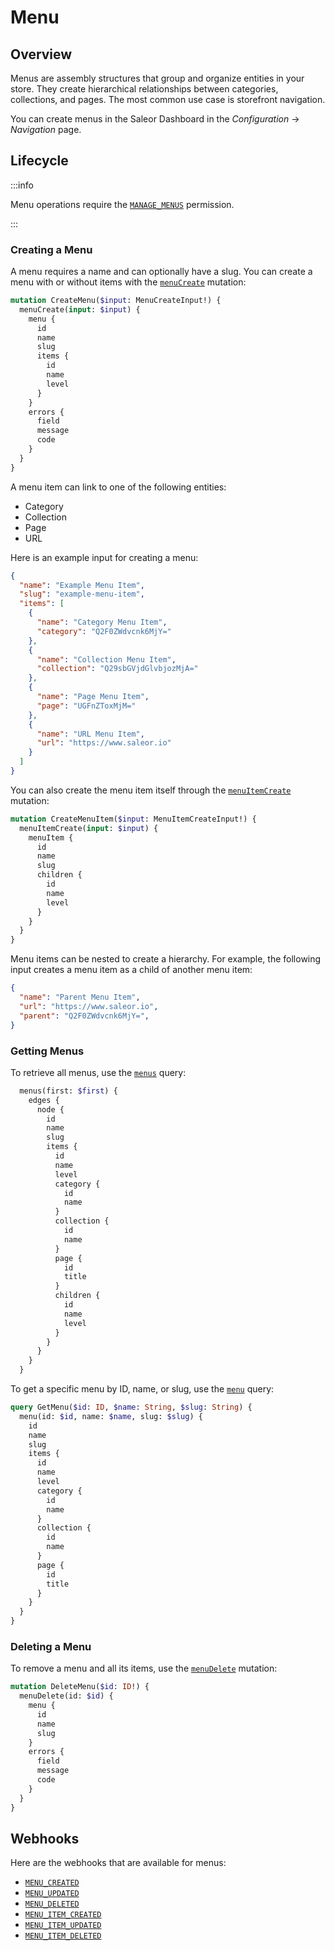 # Menu

## Overview

Menus are assembly structures that group and organize entities in your store. They create hierarchical relationships between categories, collections, and pages. The most common use case is storefront navigation.

You can create menus in the Saleor Dashboard in the _Configuration_ → _Navigation_ page.

## Lifecycle

:::info

Menu operations require the [`MANAGE_MENUS`](developer/permissions.mdx#available-permissions) permission.

:::

### Creating a Menu

A menu requires a name and can optionally have a slug. You can create a menu with or without items with the [`menuCreate`](/api-reference/menu/mutations/menu-create) mutation:

```graphql
mutation CreateMenu($input: MenuCreateInput!) {
  menuCreate(input: $input) {
    menu {
      id
      name
      slug
      items {
        id
        name
        level
      }
    }
    errors {
      field
      message
      code
    }
  }
}
```

A menu item can link to one of the following entities:

- Category
- Collection
- Page
- URL

Here is an example input for creating a menu:

```json
{
  "name": "Example Menu Item",
  "slug": "example-menu-item",
  "items": [
    {
      "name": "Category Menu Item",
      "category": "Q2F0ZWdvcnk6MjY="
    },
    {
      "name": "Collection Menu Item",
      "collection": "Q29sbGVjdGlvbjozMjA="
    },
    {
      "name": "Page Menu Item",
      "page": "UGFnZToxMjM="
    },
    {
      "name": "URL Menu Item",
      "url": "https://www.saleor.io"
    }
  ]
}
```

You can also create the menu item itself through the [`menuItemCreate`](/api-reference/menu/mutations/menu-item-create) mutation:

```graphql
mutation CreateMenuItem($input: MenuItemCreateInput!) {
  menuItemCreate(input: $input) {
    menuItem {
      id
      name
      slug
      children {
        id
        name
        level
      }
    }
  }
}
```

Menu items can be nested to create a hierarchy. For example, the following input creates a menu item as a child of another menu item:

```json
{
  "name": "Parent Menu Item",
  "url": "https://www.saleor.io",
  "parent": "Q2F0ZWdvcnk6MjY=",
}
```

### Getting Menus

To retrieve all menus, use the [`menus`](/api-reference/menu/queries/menus) query:

```graphql
  menus(first: $first) {
    edges {
      node {
        id
        name
        slug
        items {
          id
          name
          level
          category {
            id
            name
          }
          collection {
            id
            name
          }
          page {
            id
            title
          }
          children {
            id
            name
            level
          }
        }
      }
    }
  }
```

To get a specific menu by ID, name, or slug, use the [`menu`](/api-reference/menu/queries/menu) query:

```graphql
query GetMenu($id: ID, $name: String, $slug: String) {
  menu(id: $id, name: $name, slug: $slug) {
    id
    name
    slug
    items {
      id
      name
      level
      category {
        id
        name
      }
      collection {
        id
        name
      }
      page {
        id
        title
      }
    }
  }
}
```

### Deleting a Menu

To remove a menu and all its items, use the [`menuDelete`](/api-reference/menu/mutations/menu-delete) mutation:

```graphql
mutation DeleteMenu($id: ID!) {
  menuDelete(id: $id) {
    menu {
      id
      name
      slug
    }
    errors {
      field
      message
      code
    }
  }
}
```

## Webhooks

Here are the webhooks that are available for menus:

- [`MENU_CREATED`](/api-reference/menu/objects/menu-created)
- [`MENU_UPDATED`](/api-reference/menu/objects/menu-updated)
- [`MENU_DELETED`](/api-reference/menu/objects/menu-deleted)
- [`MENU_ITEM_CREATED`](/api-reference/menu/objects/menu-item-created)
- [`MENU_ITEM_UPDATED`](/api-reference/menu/objects/menu-item-updated)
- [`MENU_ITEM_DELETED`](/api-reference/menu/objects/menu-item-deleted)
